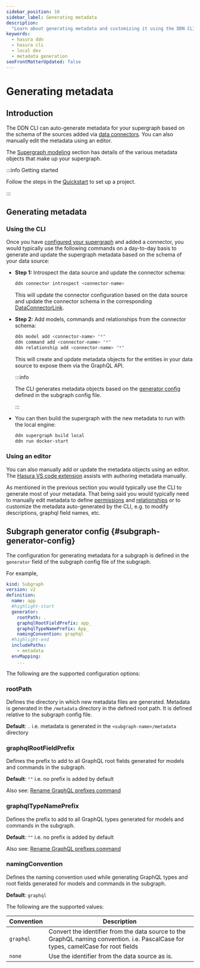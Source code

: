 ```yaml
---
sidebar_position: 10
sidebar_label: Generating metadata
description:
  "Learn about generating metadata and customizing it using the DDN CLI"
keywords:
  - hasura ddn
  - hasura cli
  - local dev
  - metadata generation
seoFrontMatterUpdated: false
---
```


# Generating metadata

## Introduction

The DDN CLI can auto-generate metadata for your supergraph based on the schema of the sources added via
[data connectors](/connectors/overview.mdx). You can also manually edit the metadata using an editor.

The [Supergraph modeling](/supergraph-modeling/overview.mdx) section has details of the various metadata objects that
make up your supergraph.

:::info Getting started

Follow the steps in the [Quickstart](/getting-started/quickstart) to set up a project.

:::

## Generating metadata

### Using the CLI

Once you have [configured your supergraph](/getting-started/quickstart.mdx) and added a connector, you would typically
use the following commands on a day-to-day basis to generate and update the supergraph metadata based on the schema of
your data source:

- **Step 1:** Introspect the data source and update the connector schema:
  ```bash
  ddn connector introspect <connector-name>
  ```
  This will update the connector configuration based on the data source and update the connector schema in the
  corresponding [DataConnectorLink](/supergraph-modeling/data-connector-links.mdx).

- **Step 2:** Add models, commands and relationships from the connector schema:
  ```bash
  ddn model add <connector-name> "*"
  ddn command add <connector-name> "*"
  ddn relationship add <connector-name> "*"
  ```

  This will create and update metadata objects for the entities in your data source to expose them via the GraphQL API.

  :::info

  The CLI generates metadata objects based on the [generator config](#subgraph-generator-config) defined in the
  subgraph config file.

  :::


-  You can then build the supergraph with the new metadata to run with the local engine:
   ```bash
   ddn supergraph build local
   ddn run docker-start
   ```

### Using an editor

You can also manually add or update the metadata objects using an editor. The [Hasura VS code extension](https://marketplace.visualstudio.com/items?itemName=HasuraHQ.hasura)
assists with authoring metadata manually.

As mentioned in the previous section you would typically use the CLI to generate most of your metadata. That being said
you would typically need to manually edit metadata to define [permissions](/supergraph-modeling/permissions.mdx) and
[relationships](/supergraph-modeling/relationships.mdx) or to customize the metadata auto-generated by the CLI, e.g. to
modify descriptions, graphql field names, etc.

## Subgraph generator config {#subgraph-generator-config}

The configuration for generating metadata for a subgraph is defined in the `generator` field of the subgraph config file
of the subgraph.

For example,

```yaml title="app/subgraph.yaml"
kind: Subgraph
version: v2
definition:
  name: app
  #highlight-start
  generator:
    rootPath: .
    graphqlRootFieldPrefix: app_
    graphqlTypeNamePrefix: App_
    namingConvention: graphql
  #highlight-end
  includePaths:
    - metadata
  envMapping:
    ...
```

The following are the supported configuration options:

### rootPath

Defines the directory in which new metadata files are generated. Metadata is generated in the `/metadata` directory in
the defined root path. It is defined relative to the subgraph config file.

**Default**: `.` i.e. metadata is generated in the `<subgraph-name>/metadata` directory

### graphqlRootFieldPrefix

Defines the prefix to add to all GraphQL root fields generated for models and commands in the subgraph.

**Default**: `""` i.e. no prefix is added by default

Also see: [Rename GraphQL prefixes command](/cli/commands/ddn_codemod_rename-graphql-prefixes)

### graphqlTypeNamePrefix

Defines the prefix to add to all GraphQL types generated for models and commands in the subgraph.

**Default**: `""` i.e. no prefix is added by default

Also see: [Rename GraphQL prefixes command](/cli/commands/ddn_codemod_rename-graphql-prefixes)

### namingConvention

Defines the naming convention used while generating GraphQL types and root fields generated for models and commands in
the subgraph.

**Default**: `graphql`

The following are the supported values:

| Convention | Description                                                                                                                        |
|------------|------------------------------------------------------------------------------------------------------------------------------------|
| `graphql`  | Convert the identifier from the data source to the GraphQL naming convention. i.e. PascalCase for types, camelCase for root fields |
| `none`     | Use the identifier from the data source as is.                                                                                     |
